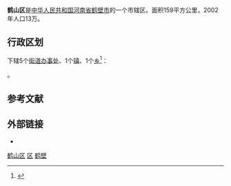 {{Infobox China County
|Belong = [[河南省|河南省]][[鹤壁市|鹤壁市]]
}}
'''鹤山区'''是[[中华人民共和国|中华人民共和国]][[河南省|河南省]][[鹤壁市|鹤壁市]]的一个市辖区。面积159平方公里，2002年人口13万。

== 行政区划 ==
{{PAGENAMEBASE}}下辖5个[[街道办事处|街道办事处]]、1个[[行政建制镇|镇]]、1个[[乡_(中华人民共和国)|乡]]<ref>{{PRC admin/ref sgc|41/06/02}}</ref>：

{{PRC admin/children|41/06/02}}。

== 参考文献 ==
{{reflist}}

== 外部链接 ==
* {{Official website|http://www.hbhsq.gov.cn/|name=鹤壁市鹤山区人民政府}}

{{河南行政区划小作品}}
{{鹤壁市鹤山区行政区划}}
{{鹤壁市行政区划}}
{{河南行政区划}}

[[category:鹤山区|]]
[[category:鹤壁区县|区]]
[[category:河南市辖区|鹤壁]]